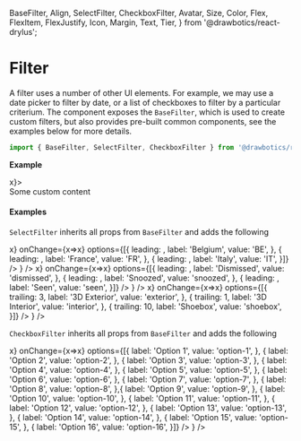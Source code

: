   BaseFilter,
  Align,
  SelectFilter,
  CheckboxFilter,
  Avatar,
  Size,
  Color,
  Flex,
  FlexItem,
  FlexJustify,
  Icon,
  Margin,
  Text,
  Tier,
} from '@drawbotics/react-drylus';



# Filter

A filter uses a number of other UI elements. For example, we may use a date picker to filter by date, or a list of checkboxes to filter by a particular criterium. The component exposes the `BaseFilter`, which is used to create custom filters, but also provides pre-built common components, see the examples below for more details.
```jsx
import { BaseFilter, SelectFilter, CheckboxFilter } from '@drawbotics/react-drylus';
```

__Example__
<Playground component={BaseFilter}>
  <div style={{ marginLeft: 100 }}>
    <BaseFilter label="Base filter" onClear={x=>x}>
      <div style={{ height: 70, background: 'red', padding: 20 }}>
        Some custom content
      </div>
    </BaseFilter>
  </div>
</Playground>

#### Examples

`SelectFilter` inherits all props from `BaseFilter` and adds the following

<Playground component={SelectFilter}>
  <div style={{ height: 200 }}>
    <Flex justify={FlexJustify.END}>
      <FlexItem>
        <Margin size={{ right: Size.SMALL }}>
          <ControlledField component={
            <SelectFilter
              label="Country"
              onClear={x=>x}
              onChange={x=>x}
              options={[{
                leading: <Avatar text="Belgium" backgroundColor="#E00D2B" size={Size.SMALL} />,
                label: 'Belgium',
                value: 'BE',
              }, {
                leading: <Avatar text="France" backgroundColor="#011082" size={Size.SMALL} />,
                label: 'France',
                value: 'FR',
              }, {
                leading: <Avatar text="Italy" backgroundColor="#128435" size={Size.SMALL} />,
                label: 'Italy',
                value: 'IT',
              }]} />
          } />
        </Margin>
      </FlexItem>
      <FlexItem>
        <Margin size={{ right: Size.SMALL }}>
          <ControlledField component={
            <SelectFilter
              label="Notifications"
              onClear={x=>x}
              onChange={x=>x}
              options={[{
                leading: <Icon name="x" color={Color.RED} />,
                label: 'Dismissed',
                value: 'dismissed',
              }, {
                leading: <Icon name="bell" color={Color.ORANGE} />,
                label: 'Snoozed',
                value: 'snoozed',
              }, {
                leading: <Icon name="check" color={Color.GREEN} />,
                label: 'Seen',
                value: 'seen',
              }]} />
          } />
        </Margin>
      </FlexItem>
      <FlexItem>
        <ControlledField component={
          <SelectFilter
            label="Services"
            onClear={x=>x}
            onChange={x=>x}
            options={[{
              trailing: <Text tier={Tier.SECONDARY}>3</Text>,
              label: '3D Exterior',
              value: 'exterior',
            }, {
              trailing: <Text tier={Tier.SECONDARY}>1</Text>,
              label: '3D Interior',
              value: 'interior',
            }, {
              trailing: <Text tier={Tier.SECONDARY}>10</Text>,
              label: 'Shoebox',
              value: 'shoebox',
            }]} />
        } />
      </FlexItem>
    </Flex>
  </div>
</Playground>


`CheckboxFilter` inherits all props from `BaseFilter` and adds the following

<Playground component={CheckboxFilter}>
  <div style={{ marginLeft: 100 }}>
    <ControlledMultiField component={
      <CheckboxFilter
        align={Align.LEFT}
        label="Products"
        onClear={x=>x}
        onChange={x=>x}
        options={[{
          label: 'Option 1',
          value: 'option-1',
        }, {
          label: 'Option 2',
          value: 'option-2',
        }, {
          label: 'Option 3',
          value: 'option-3',
        }, {
          label: 'Option 4',
          value: 'option-4',
        }, {
          label: 'Option 5',
          value: 'option-5',
        }, {
          label: 'Option 6',
          value: 'option-6',
        }, {
          label: 'Option 7',
          value: 'option-7',
        }, {
          label: 'Option 8',
          value: 'option-8',
        },{
          label: 'Option 9',
          value: 'option-9',
        }, {
          label: 'Option 10',
          value: 'option-10',
        }, {
          label: 'Option 11',
          value: 'option-11',
        }, {
          label: 'Option 12',
          value: 'option-12',
        }, {
          label: 'Option 13',
          value: 'option-13',
        }, {
          label: 'Option 14',
          value: 'option-14',
        }, {
          label: 'Option 15',
          value: 'option-15',
        }, {
          label: 'Option 16',
          value: 'option-16',
        }]} />
    } />
  </div>
</Playground>
